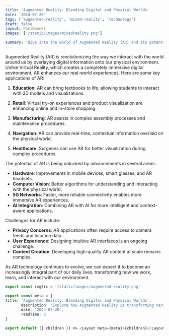 ```yaml
---
title: 'Augmented Reality: Blending Digital and Physical Worlds'
date: '2024-07-20'
tags: ['augmented-reality', 'mixed-reality', 'technology']
draft: false
layout: PostBanner
images: ['/static/images/mixedreality.png']

summary: 'Dive into the world of Augmented Reality (AR) and its potential to transform how we interact with information and our environment.'
---
```


Augmented Reality (AR) is revolutionizing the way we interact with the world around us by overlaying digital information onto our physical environment. Unlike Virtual Reality, which creates a completely immersive digital environment, AR enhances our real-world experiences. Here are some key applications of AR:

1. **Education**: AR can bring textbooks to life, allowing students to interact with 3D models and visualizations.

2. **Retail**: Virtual try-on experiences and product visualization are enhancing online and in-store shopping.

3. **Manufacturing**: AR assists in complex assembly processes and maintenance procedures.

4. **Navigation**: AR can provide real-time, contextual information overlaid on the physical world.

5. **Healthcare**: Surgeons can use AR for better visualization during complex procedures.

The potential of AR is being unlocked by advancements in several areas:

- **Hardware**: Improvements in mobile devices, smart glasses, and AR headsets.
- **Computer Vision**: Better algorithms for understanding and interacting with the physical world.
- **5G Networks**: Faster, more reliable connectivity enables more immersive AR experiences.
- **AI Integration**: Combining AR with AI for more intelligent and context-aware applications.

Challenges for AR include:

- **Privacy Concerns**: AR applications often require access to camera feeds and location data.
- **User Experience**: Designing intuitive AR interfaces is an ongoing challenge.
- **Content Creation**: Developing high-quality AR content at scale remains complex.

As AR technology continues to evolve, we can expect it to become an increasingly integral part of our daily lives, transforming how we work, learn, and interact with our environment.

```ts:Augmented.ts
export const imgSrc = '/static/images/augmented-reality.png'

export const meta = {
title: 'Augmented Reality: Blending Digital and Physical Worlds',
       description: 'Explore how Augmented Reality is transforming various industries and our daily interactions with the world around us.',
       date: '2024-07-20',
       readTime: 2
}

export default ({ children }) => <Layout meta={meta}>{children}</Layout>

```
